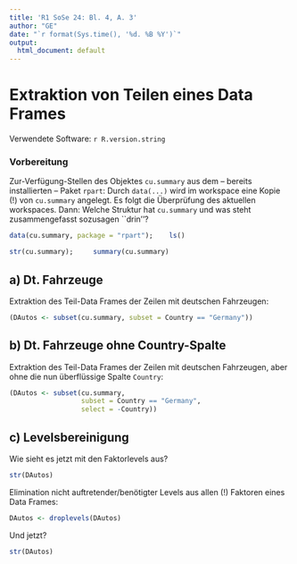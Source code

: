 ```yaml
---
title: 'R1 SoSe 24: Bl. 4, A. 3'
author: "GE"
date: "`r format(Sys.time(), '%d. %B %Y')`"
output:
  html_document: default
---
```


# Extraktion von Teilen eines Data Frames

Verwendete Software: `r R.version.string`

### Vorbereitung

Zur-Verfügung-Stellen des Objektes `cu.summary` aus dem -- bereits
installierten -- Paket `rpart`: Durch `data(...)` wird im workspace eine
Kopie (!) von `cu.summary` angelegt. Es folgt die Überprüfung des
aktuellen workspaces. Dann: Welche Struktur hat `cu.summary` und was
steht zusammengefasst sozusagen \`\`drin''?

```r
data(cu.summary, package = "rpart");    ls()

str(cu.summary);     summary(cu.summary)
```

## a) Dt. Fahrzeuge

Extraktion des Teil-Data Frames der Zeilen mit deutschen Fahrzeugen:

```r
(DAutos <- subset(cu.summary, subset = Country == "Germany"))
```

## b) Dt. Fahrzeuge ohne Country-Spalte

Extraktion des Teil-Data Frames der Zeilen mit deutschen Fahrzeugen,
aber ohne die nun überflüssige Spalte `Country`:

```r
(DAutos <- subset(cu.summary,
                  subset = Country == "Germany",
                  select = -Country))
```

## c) Levelsbereinigung

Wie sieht es jetzt mit den Faktorlevels aus?

```r
str(DAutos)
```

Elimination nicht auftretender/benötigter Levels aus allen (!) Faktoren
eines Data Frames:

```r
DAutos <- droplevels(DAutos)
```

Und jetzt?

```r
str(DAutos)
```
